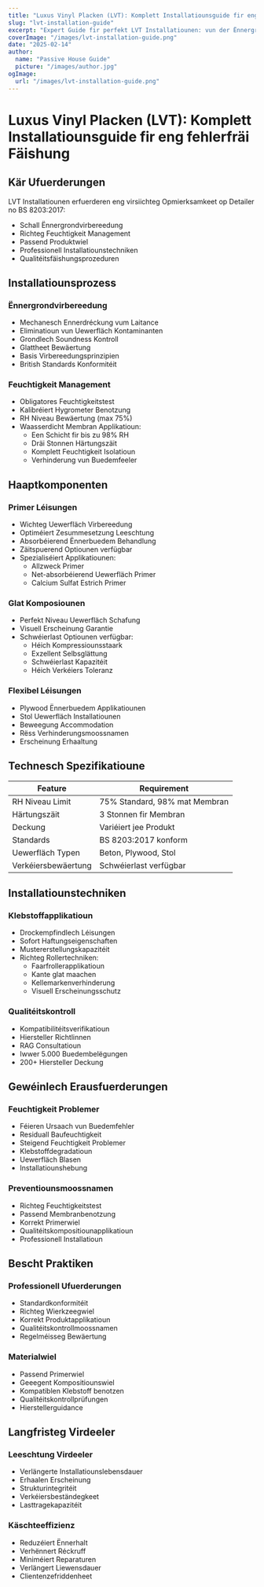```yaml
---
title: "Luxus Vinyl Placken (LVT): Komplett Installatiounsguide fir eng fehlerfräi Fäishung"
slug: "lvt-installation-guide"
excerpt: "Expert Guide fir perfekt LVT Installatiounen: vun der Ënnergrondvirbereedung bis zur finaler Fäishung, no BS 8203:2017 Standards fir dauerhaft Resultater."
coverImage: "/images/lvt-installation-guide.png"
date: "2025-02-14"
author:
  name: "Passive House Guide"
  picture: "/images/author.jpg"
ogImage:
  url: "/images/lvt-installation-guide.png"
---
```


# Luxus Vinyl Placken (LVT): Komplett Installatiounsguide fir eng fehlerfräi Fäishung

## Kär Ufuerderungen

LVT Installatiounen erfuerderen eng virsiichteg Opmierksamkeet op Detailer no BS 8203:2017:

- Schall Ënnergrondvirbereedung
- Richteg Feuchtigkeit Management
- Passend Produktwiel
- Professionell Installatiounstechniken
- Qualitéitsfäishungsprozeduren

## Installatiounsprozess

### Ënnergrondvirbereedung
- Mechanesch Ennerdréckung vum Laitance
- Eliminatioun vun Uewerfläch Kontaminanten
- Grondlech Soundness Kontroll
- Glattheet Bewäertung
- Basis Virbereedungsprinzipien
- British Standards Konformitéit

### Feuchtigkeit Management
- Obligatores Feuchtigkeitstest
- Kalibréiert Hygrometer Benotzung
- RH Niveau Bewäertung (max 75%)
- Waasserdicht Membran Applikatioun:
  - Een Schicht fir bis zu 98% RH
  - Dräi Stonnen Härtungszäit
  - Komplett Feuchtigkeit Isolatioun
  - Verhinderung vun Buedemfeeler

## Haaptkomponenten

### Primer Léisungen
- Wichteg Uewerfläch Virbereedung
- Optiméiert Zesummesetzung Leeschtung
- Absorbéierend Ënnerbuedem Behandlung
- Zäitspuerend Optiounen verfügbar
- Spezialiséiert Applikatiounen:
  - Allzweck Primer
  - Net-absorbéierend Uewerfläch Primer
  - Calcium Sulfat Estrich Primer

### Glat Komposiounen
- Perfekt Niveau Uewerfläch Schafung
- Visuell Erscheinung Garantie
- Schwéierlast Optiounen verfügbar:
  - Héich Kompressiounsstaark
  - Exzellent Selbsglättung
  - Schwéierlast Kapazitéit
  - Héich Verkéiers Toleranz

### Flexibel Léisungen
- Plywood Ënnerbuedem Applikatiounen
- Stol Uewerfläch Installatiounen
- Beweegung Accommodation
- Rëss Verhinderungsmoossnamen
- Erscheinung Erhaaltung

## Technesch Spezifikatioune

| Feature | Requirement |
|---------|-------------|
| RH Niveau Limit | 75% Standard, 98% mat Membran |
| Härtungszäit | 3 Stonnen fir Membran |
| Deckung | Variéiert jee Produkt |
| Standards | BS 8203:2017 konform |
| Uewerfläch Typen | Beton, Plywood, Stol |
| Verkéiersbewäertung | Schwéierlast verfügbar |

## Installatiounstechniken

### Klebstoffapplikatioun
- Drockempfindlech Léisungen
- Sofort Haftungseigenschaften
- Mustererstellungskapazitéit
- Richteg Rollertechniken:
  - Faarfrollerapplikatioun
  - Kante glat maachen
  - Kellemarkenverhinderung
  - Visuell Erscheinungsschutz

### Qualitéitskontroll
- Kompatibilitéitsverifikatioun
- Hiersteller Richtlinnen
- RAG Consultatioun
- Iwwer 5.000 Buedembelëgungen
- 200+ Hiersteller Deckung

## Gewéinlech Erausfuerderungen

### Feuchtigkeit Problemer
- Féieren Ursaach vun Buedemfehler
- Residuall Baufeuchtigkeit
- Steigend Feuchtigkeit Problemer
- Klebstoffdegradatioun
- Uewerfläch Blasen
- Installatiounshebung

### Preventiounsmoossnamen
- Richteg Feuchtigkeitstest
- Passend Membranbenotzung
- Korrekt Primerwiel
- Qualitéitskompositiounapplikatioun
- Professionell Installatioun

## Bescht Praktiken

### Professionell Ufuerderungen
- Standardkonformitéit
- Richteg Wierkzeegwiel
- Korrekt Produktapplikatioun
- Qualitéitskontrollmoossnamen
- Regelméisseg Bewäertung

### Materialwiel
- Passend Primerwiel
- Geeegent Kompositiounswiel
- Kompatiblen Klebstoff benotzen
- Qualitéitskontrollprüfungen
- Hierstellerguidance

## Langfristeg Virdeeler

### Leeschtung Virdeeler
- Verlängerte Installatiounslebensdauer
- Erhaalen Erscheinung
- Strukturintegritéit
- Verkéiersbeständegkeet
- Lasttragekapazitéit

### Käschteeffizienz
- Reduzéiert Ënnerhalt
- Verhënnert Réckruff
- Miniméiert Reparaturen
- Verlängert Liewensdauer
- Clientenzefriddenheet